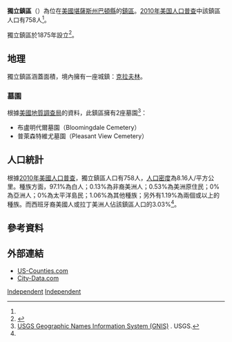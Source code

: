 {{noteTA
|G1=USState
}}
{{Infobox settlement
|official_name = 獨立鎮區
|native_name = Independent Township
|settlement_type = 鎮區
|image_map = Map highlighting Independent Township, Barton County, Kansas.svg
|map_caption = 獨立鎮區在巴頓縣的位置
|coordinates_display = inline,title
|coordinates_region = US-KS
|subdivision_type = [[世界政區索引|國家]]
|subdivision_name = [[美国|美国]]
|subdivision_type1 = [[美國行政區劃|州]]
|subdivision_name1 = [[堪薩斯州|堪薩斯州]]
|subdivision_type2 = [[堪萨斯州行政区划|縣]]
|subdivision_name2 = [[巴頓縣_(堪薩斯州)|巴頓縣]]
|area_total_km2 = 92.95
|area_land_km2 = 92.91
|area_water_km2 = 0.04
|area_total_sq_mi = 35.89
|area_land_sq_mi = 35.87
|area_water_sq_mi = 0.02
|area_water_percent = 0.04
|population_as_of = [[2010年美国人口普查|2010]]
|population_footnotes = <ref name=census>{{cite web|url=http://www.census.gov/geo/www/gazetteer/gazetteer2010.html|title=2010 Census Gazetteer Files|publisher=[[美国人口调查局|美国人口调查局]]|accessdate=2016-02-29|archive-url=https://web.archive.org/web/20121021075704/http://www.census.gov/geo/www/gazetteer/gazetteer2010.html|archive-date=2012-10-21|dead-url=yes}}</ref>
|population_total = 758
|population_density_km2 = auto
|elevation_footnotes = 
|elevation_m = 561
|elevation_ft = 1841
|latd = 38
|latm = 33
|lats = 55
|latNS = N
|longd = 98
|longm = 32
|longs = 07
|longEW = W
|postal_code_type =
|postal_code = 
|blank_name = [[地名信息系统|GNIS]]
|blank_info = [http://geonames.usgs.gov/pls/gnispublic/f?p=gnispq:3:::NO::P3_FID:0475525 0475525]
|website = 
|footnotes = 
}}

'''獨立鎮區'''（{{lang-en|'''Independent Township'''}}）為位在[[美國|美國]][[堪薩斯州|堪薩斯州]][[巴頓縣_(堪薩斯州)|巴頓縣]]的[[行政鎮區|鎮區]]。[[2010年美国人口普查|2010年美国人口普查]]中該鎮區人口有758人<ref name=census/>。

獨立鎮區於1875年設立<ref>{{cite book|title=History of the State of Kansas: Containing a Full Account of Its Growth from an Uninhabited Territory to a Wealthy and Important State|url=http://books.google.com/books?id=5t09AQAAMAAJ&pg=PA762|year=1883|publisher=A. T. Andreas|page=762}}</ref>。

==地理==
獨立鎮區涵蓋面積{{convert|92.95|km2|sqmi}}，境內擁有一座城鎮：[[克拉夫林_(堪薩斯州)|克拉夫林]]。

===墓園===
根據[[美國地質調查局|美國地質調查局]]的資料，此鎮區擁有2座墓園<ref>[http://geonames.usgs.gov/domestic/index.html USGS Geographic Names Information System (GNIS)] {{Wayback|url=http://geonames.usgs.gov/domestic/index.html |date=20190428150204 }}. USGS.</ref>：
*布盧明代爾墓園（Bloomingdale Cemetery）
*普萊森特維尤墓園（Pleasant View Cemetery）

==人口統計==
根據[[2010年美國人口普查|2010年美國人口普查]]，獨立鎮區人口有758人，[[人口密度|人口密度]]為8.16人/平方公里。種族方面，97.1%為白人；0.13%為非裔美洲人；0.53%為美洲原住民；0%為亞洲人；0%為太平洋島民；1.06%為其他種族；另外有1.19%為兩個或以上的種族。而西班牙裔美國人或拉丁美洲人佔該鎮區人口的3.03%<ref name=census/>。

==參考資料==
{{reflist}}

==外部連結==
* [https://web.archive.org/web/20080723112151/http://www.us-counties.com/localgov/kansas.html US-Counties.com]
* [http://www.city-data.com/township/Independent-Barton-KS.html City-Data.com] {{Wayback|url=http://www.city-data.com/township/Independent-Barton-KS.html |date=20190719131242 }}

{{巴頓縣 (堪薩斯州)}}

[[Category:巴頓縣鎮區_(堪薩斯州)|Independent]]
[[Category:堪薩斯州鎮區|Independent]]